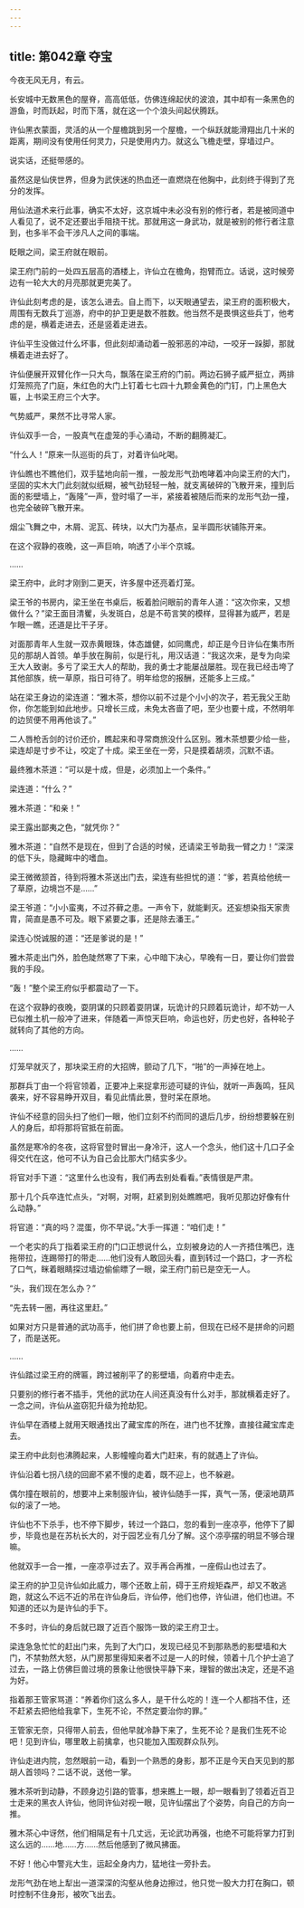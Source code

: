 ```yaml
---
---
---
```

title: 第042章 夺宝
---





今夜无风无月，有云。

长安城中无数黑色的屋脊，高高低低，仿佛连绵起伏的波浪，其中却有一条黑色的游鱼，时而跃起，时而下落，就在这一个个浪头间起伏腾跃。

许仙黑衣蒙面，灵活的从一个屋檐跳到另一个屋檐，一个纵跃就能滑翔出几十米的距离，期间没有使用任何灵力，只是使用内力。就这么飞檐走壁，穿墙过户。

说实话，还挺带感的。

虽然这是仙侠世界，但身为武侠迷的热血还一直燃烧在他胸中，此刻终于得到了充分的发挥。

用仙法道术来行此事，确实不太好，这京城中未必没有别的修行者，若是被同道中人看见了，说不定还要出手阻挠干扰。那就用这一身武功，就是被别的修行者注意到，也多半不会干涉凡人之间的事端。

眨眼之间，梁王府就在眼前。

梁王府门前的一处四五层高的酒楼上，许仙立在檐角，抱臂而立。话说，这时候旁边有一轮大大的月亮那就更完美了。

许仙此刻考虑的是，该怎么进去。自上而下，以天眼通望去，梁王府的面积极大，周围有无数兵丁巡游，府中的护卫更是数不胜数。他当然不是畏惧这些兵丁，他考虑的是，横着走进去，还是竖着走进去。

许仙平生没做过什么坏事，但此刻却涌动着一股邪恶的冲动，一咬牙一跺脚，那就横着走进去好了。

许仙便展开双臂化作一只大鸟，飘落在梁王府的门前。两边石狮子威严挺立，两排灯笼照亮了门庭，朱红色的大门上钉着七七四十九颗金黄色的门钉，门上黑色大匾，上书梁王府三个大字。

气势威严，果然不比寻常人家。

许仙双手一合，一股真气在虚笼的手心涌动，不断的翻腾凝汇。

“什么人！”原来一队巡街的兵丁，对着许仙叱喝。

许仙瞧也不瞧他们，双手猛地向前一推，一股龙形气劲咆哮着冲向梁王府的大门，坚固的实木大门此刻就似纸糊，被气劲轻轻一触，就支离破碎的飞散开来，撞到后面的影壁墙上，“轰隆”一声，登时塌了一半，紧接着被随后而来的龙形气劲一撞，也完全破碎飞散开来。

烟尘飞舞之中，木屑、泥瓦、砖块，以大门为基点，呈半圆形状铺陈开来。

在这个寂静的夜晚，这一声巨响，响透了小半个京城。

……

梁王府中，此时才刚到二更天，许多屋中还亮着灯笼。

梁王爷的书房内，梁王坐在书桌后，板着脸问眼前的青年人道：“这次你来，又想做什么？”梁王面目清矍，头发斑白，总是不苟言笑的模样，显得甚为威严，若是乍眼一瞧，还道是比干子牙。

对面那青年人生就一双赤黄眼珠，体态雄健，如同鹰虎，却正是今日许仙在集市所见的那胡人首领。单手放在胸前，似是行礼，用汉话道：“我这次来，是专为向梁王大人致谢。多亏了梁王大人的帮助，我的勇士才能屡战屡胜。现在我已经击垮了其他部族，统一草原，指日可待了。明年给您的报酬，还能多上三成。”

站在梁王身边的梁连道：“雅木茶，想你以前不过是个小小的次子，若无我父王助你，你怎能到如此地步。只增长三成，未免太吝啬了吧，至少也要十成，不然明年的边贸便不用再他谈了。”

二人唇枪舌剑的讨价还价，瞧起来和寻常商旅没什么区别。雅木茶想要少给一些，梁连却是寸步不让，咬定了十成。梁王坐在一旁，只是摸着胡须，沉默不语。

最终雅木茶道：“可以是十成，但是，必须加上一个条件。”

梁连道：“什么？”

雅木茶道：“和亲！”

梁王露出鄙夷之色，“就凭你？”

雅木茶道：“自然不是现在，但到了合适的时候，还请梁王爷助我一臂之力！”深深的低下头，隐藏眸中的嗜血。

梁王微微颔首，待到将雅木茶送出门去，梁连有些担忧的道：“爹，若真给他统一了草原，边境岂不是……”

梁王爷道：“小小蛮夷，不过芥藓之患。一声令下，就能剿灭。还妄想染指天家贵胄，简直是愚不可及。眼下紧要之事，还是除去潘王。”

梁连心悦诚服的道：“还是爹说的是！”

雅木茶走出门外，脸色陡然寒了下来，心中暗下决心，早晚有一日，要让你们尝尝我的手段。

“轰！”整个梁王府似乎都震动了一下。

在这个寂静的夜晚，耍阴谋的只顾着耍阴谋，玩诡计的只顾着玩诡计，却不妨一人已似推土机一般冲了进来，伴随着一声惊天巨响，命运也好，历史也好，各种轮子就转向了其他的方向。

……

灯笼早就灭了，那块梁王府的大招牌，颤动了几下，“啪”的一声掉在地上。

那群兵丁由一个将官领着，正要冲上来捉拿形迹可疑的许仙，就听一声轰鸣，狂风袭来，好不容易睁开双目，看见此情此景，登时呆在原地。

许仙不经意的回头扫了他们一眼，他们立刻不约而同的退后几步，纷纷想要躲在别人的身后，却将那将官抵在前面。

虽然是寒冷的冬夜，这将官登时冒出一身冷汗，这人一个念头，他们这十几口子全得交代在这，他可不认为自己会比那大门结实多少。

将官对手下道：“这里什么也没有，我们再去别处看看。”表情很是严肃。

那十几个兵卒连忙点头，“对啊，对啊，赶紧到别处瞧瞧吧，我听见那边好像有什么动静。”

将官道：“真的吗？混蛋，你不早说。”大手一挥道：“咱们走！”

一个老实的兵丁指着梁王府的门口正想说什么，立刻被身边的人一齐捂住嘴巴，连拖带拉，连踢带打的带走……他们没有人敢回头看，直到转过一个路口，才一齐松了口气，眯着眼睛探过墙边偷偷瞟了一眼，梁王府门前已是空无一人。

“头，我们现在怎么办？”

“先去转一圈，再往这里赶。”

如果对方只是普通的武功高手，他们拼了命也要上前，但现在已经不是拼命的问题了，而是送死。

……

许仙踏过梁王府的牌匾，跨过被削平了的影壁墙，向着府中走去。

只要别的修行者不插手，凭他的武功在人间还真没有什么对手，那就横着走好了。一念之间，许仙从盗窃犯升级为抢劫犯。

许仙早在酒楼上就用天眼通找出了藏宝库的所在，进门也不犹豫，直接往藏宝库走去。

梁王府中此刻也沸腾起来，人影幢幢向着大门赶来，有的就遇上了许仙。

许仙沿着七拐八绕的回廊不紧不慢的走着，既不迎上，也不躲避。

偶尔撞在眼前的，想要冲上来制服许仙，被许仙随手一挥，真气一荡，便滚地葫芦似的滚了一地。

许仙也不下杀手，也不停下脚步，转过一个路口，忽的看到一座凉亭，他停下了脚步，毕竟也是在苏杭长大的，对于园艺业有几分了解。这个凉亭摆的明显不够合理嘛。

他就双手一合一推，一座凉亭过去了。双手再合再推，一座假山也过去了。

梁王府的护卫见许仙如此威力，哪个还敢上前，碍于王府规矩森严，却又不敢逃跑，就这么不远不近的吊在许仙身后，许仙停，他们也停，许仙进，他们也进。不知道的还以为是许仙的手下。

不多时，许仙的身后就已跟了近百个服饰一致的梁王府卫士。

梁连急急忙忙的赶出门来，先到了大门口，发现已经见不到那熟悉的影壁墙和大门，不禁勃然大怒，从门房那里得知来者不过是一人的时候，领着十几个护士追了过去，一路上仿佛巨兽过境的景象让他很快平静下来，理智的做出决定，还是不追为好。

指着那王管家骂道：“养着你们这么多人，是干什么吃的！连一个人都挡不住，还不赶紧去把他给我拿下，生死不论，不然定要治你的罪。”

王管家无奈，只得带人前去，但他早就冷静下来了，生死不论？是我们生死不论吧！见到许仙，哪里敢上前擒拿，也只能加入围观群众队列。

许仙走进内院，忽然眼前一动，看到一个熟悉的身影，那不正是今天白天见到的那胡人首领吗？二话不说，送他一掌。

雅木茶听到动静，不顾身边引路的管事，想来瞧上一眼，却一眼看到了领着近百卫士走来的黑衣人许仙，他同许仙对视一眼，见许仙摆出了个姿势，向自己的方向一推。

雅木茶心中讶然，他们相隔足有十几丈远，无论武功再强，也绝不可能将掌力打到这么远的……地……方……然后他感到了微风拂面。

不好！他心中警兆大生，运起全身内力，猛地往一旁扑去。

龙形气劲在地上犁出一道深深的沟壑从他身边擦过，他只觉一股大力打在胸口，顿时控制不住身形，被吹飞出去。